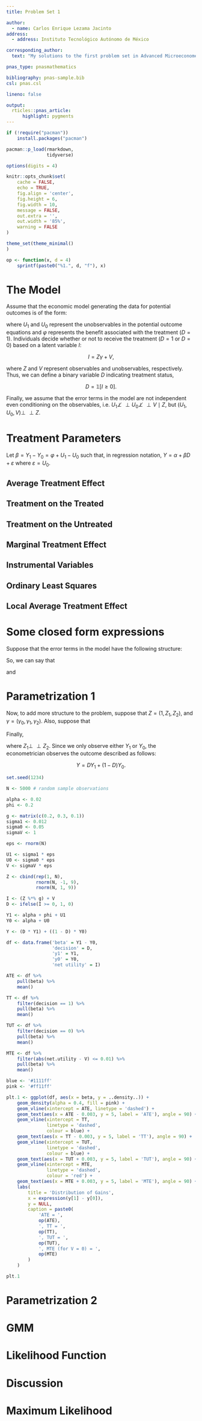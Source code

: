 ```yaml
---
title: Problem Set 1

author:
  - name: Carlos Enrique Lezama Jacinto
address:
  - address: Instituto Tecnológico Autónomo de México

corresponding_author:
  text: "My solutions to the first problem set in Advanced Microeconometrics (ECO -- 20513)."

pnas_type: pnasmathematics

bibliography: pnas-sample.bib
csl: pnas.csl

lineno: false

output:
  rticles::pnas_article:
      highlight: pygments
---
```

\newcommand{\ind}{\perp\!\!\!\!\perp}

```r
if (!require("pacman"))
    install.packages("pacman")

pacman::p_load(rmarkdown,
               tidyverse)

options(digits = 4)

knitr::opts_chunk$set(
    cache = FALSE,
    echo = TRUE,
    fig.align = 'center',
    fig.height = 6,
    fig.width = 10,
    message = FALSE,
    out.extra = '',
    out.width = '85%',
    warning = FALSE
)

theme_set(theme_minimal()
)

op <- function(x, d = 4)
    sprintf(paste0("%1.", d, "f"), x)
```

# The Model {-}

Assume that the economic model generating the data for potential outcomes is of the form:

\begin{align*}
Y_1 &= \alpha + \varphi + U_1, \\
Y_0 &= \alpha + U_0,
\end{align*}

where $U_1$ and $U_0$ represent the unobservables in the potential outcome equations and $\varphi$ represents the benefit associated with the treatment ($D = 1$). Individuals decide whether or not to receive the treatment ($D = 1$ or $D = 0$) based on a latent variable $I$:

$$
I = Z \gamma + V,
$$

where $Z$ and $V$ represent observables and unobservables, respectively. Thus, we can define a binary variable $D$ indicating treatment status,

$$
D = \mathds{1}\left[ I \geq 0\right].
$$

Finally, we assume that the error terms in the model are not independent even conditioning on the observables, i.e. $U_1 \not\ind U_0 \not\ind V \mid Z$, but $(U_1, U_0, V) \ind Z$.

# Treatment Parameters

Let $\beta = Y_1 - Y_0 = \varphi + U_1 - U_0$ such that, in regression notation, $Y = \alpha + \beta D + \varepsilon$ where $\varepsilon = U_0$.

## Average Treatment Effect {-}

\begin{align*}
ATE &= E \left[ \beta \right] \\
&= E \left[ \varphi + U_1 - U_0 \right] \\
&= \varphi
\end{align*}

## Treatment on the Treated {-}

\begin{align*}
TT &= E \left[ \beta \mid D = 1 \right] \\
&= E \left[ \varphi + U_1 - U_0 \mid Z \gamma + V \geq 0 \right] \\
&= \varphi + E \left[ U_1 - U_0 \mid V \geq - Z \gamma \right]
\end{align*}

## Treatment on the Untreated {-}

\begin{align*}
TUT &= E \left[ \beta \mid D = 0 \right] \\
&= E \left[ \varphi + U_1 - U_0 \mid Z \gamma + V < 0 \right] \\
&= \varphi + E \left[ U_1 - U_0 \mid V < - Z \gamma \right]
\end{align*}

## Marginal Treatment Effect {-}

\begin{align*}
MTE &= E \left[ \beta \mid I = 0,\ V = v \right] \\
&= E \left[ \varphi + U_1 - U_0 \mid I = 0,\ V = v \right] \\
&= \varphi + E \left[ U_1 - U_0 \mid Z \gamma = - V,\ V = v \right]
\end{align*}

## Instrumental Variables {-}

## Ordinary Least Squares {-}

## Local Average Treatment Effect {-}

\begin{align*}
LATE &= E \left[ \beta \mid D(z) = 0, D(z') = 1 \right] \\
&= E \left[ \beta \mid z \gamma < - V \leq z' \gamma \right] \\
&= \varphi + E \left[ U_1 - U_0 \mid - z' \gamma \leq V < - z \gamma \right]
\end{align*}

# Some closed form expressions

Suppose that the error terms in the model have the following structure:

\begin{align*}
U_1 &= \sigma_1 \epsilon, \\
U_0 &= \sigma_0 \epsilon, \\
V &= \sigma^*_V \epsilon, \\
\epsilon &\sim \mathcal{N} (0, 1).
\end{align*}

So, we can say that

\begin{align*}
TT &= \varphi + E \left[ U_1 - U_0 \mid V \geq - Z \gamma \right] \\
&= \varphi + E \left[ \epsilon (\sigma_1 - \sigma_0) \mid \epsilon \geq \frac{- Z \gamma}{\sigma^*_V} \right] \\
&= \varphi + (\sigma_1 - \sigma_0) E \left[ \epsilon \mid \epsilon \geq \frac{- Z \gamma}{\sigma^*_V} \right] \\
&= \varphi + (\sigma_1 - \sigma_0) \frac{\phi \left( - Z \gamma / \sigma^*_V \right)}{1 - \Phi \left( - Z \gamma / \sigma^*_V \right) },
\end{align*}

and

\begin{align*}
TUT &= \varphi + E \left[ U_1 - U_0 \mid V < - Z \gamma \right] \\
&= \varphi + E \left[ \epsilon (\sigma_1 - \sigma_0) \mid \epsilon < \frac{- Z \gamma}{\sigma^*_V} \right] \\
&= \varphi + (\sigma_1 - \sigma_0) E \left[ \epsilon \mid \epsilon < \frac{- Z \gamma}{\sigma^*_V} \right] \\
&= \varphi - (\sigma_1 - \sigma_0) \frac{\phi \left( - Z \gamma / \sigma^*_V \right)}{\Phi \left( - Z \gamma / \sigma^*_V \right) } \\
&= \varphi + (\sigma_0 - \sigma_1) \frac{\phi \left( - Z \gamma / \sigma^*_V \right)}{\Phi \left( - Z \gamma / \sigma^*_V \right) }.
\end{align*}

# Parametrization 1

Now, to add more structure to the problem, suppose that $Z = (1, Z_1, Z_2)$, and $\gamma = (\gamma_0, \gamma_1, \gamma_2)$. Also, suppose that

\begin{align*}
\gamma_0 = 0.2, && \gamma_1 = 0.3, && \gamma_2 = 0.1, \\
\sigma_1 = 0.012, && \sigma_0 = 0.05, && \sigma^*_V = 1, \\
\alpha = 0.02, && \varphi = 0.2.
\end{align*}

Finally,

\begin{align*}
Z_1 &\sim \mathcal{N}(-1, 9), \\
Z_2 &\sim \mathcal{N} (1, 9),
\end{align*}

where $Z_1 \ind Z_2$. Since we only observe either $Y_1$ or $Y_0$, the econometrician observes the outcome described as follows:

$$
Y = DY_1 + (1 - D)Y_0.
$$

\newpage

```r
set.seed(1234)

N <- 5000 # random sample observations

alpha <- 0.02
phi <- 0.2

g <- matrix(c(0.2, 0.3, 0.1))
sigma1 <- 0.012
sigma0 <- 0.05
sigmaV <- 1

eps <- rnorm(N)

U1 <- sigma1 * eps
U0 <- sigma0 * eps
V <- sigmaV * eps

Z <- cbind(rep(1, N),
           rnorm(N, -1, 9),
           rnorm(N, 1, 9))

I <- (Z %*% g) + V
D <- ifelse(I >= 0, 1, 0)

Y1 <- alpha + phi + U1
Y0 <- alpha + U0

Y <- (D * Y1) + ((1 - D) * Y0)

df <- data.frame('beta' = Y1 - Y0,
                 'decision' = D,
                 'y1' = Y1,
                 'y0' = Y0,
                 'net utility' = I)

ATE <- df %>%
    pull(beta) %>% 
    mean()

TT <- df %>%
    filter(decision == 1) %>%
    pull(beta) %>%
    mean()

TUT <- df %>%
    filter(decision == 0) %>%
    pull(beta) %>%
    mean()

MTE <- df %>%
    filter(abs(net.utility - V) <= 0.01) %>%
    pull(beta) %>%
    mean()
```

```r
blue <- '#1111ff'
pink <- '#ff11ff'

plt.1 <- ggplot(df, aes(x = beta, y = ..density..)) +
    geom_density(alpha = 0.4, fill = pink) +
    geom_vline(xintercept = ATE, linetype = 'dashed') +
    geom_text(aes(x = ATE - 0.003, y = 5, label = 'ATE'), angle = 90) +
    geom_vline(xintercept = TT,
               linetype = 'dashed',
               colour = blue) +
    geom_text(aes(x = TT - 0.003, y = 5, label = 'TT'), angle = 90) +
    geom_vline(xintercept = TUT,
               linetype = 'dashed',
               colour = blue) +
    geom_text(aes(x = TUT + 0.003, y = 5, label = 'TUT'), angle = 90) +
    geom_vline(xintercept = MTE,
               linetype = 'dashed',
               colour = 'red') +
    geom_text(aes(x = MTE + 0.003, y = 5, label = 'MTE'), angle = 90) +
    labs(
        title = 'Distribution of Gains',
        x = expression(y[1] - y[0]),
        y = NULL,
        caption = paste0(
            'ATE = ',
            op(ATE),
            ', TT = ',
            op(TT),
            ', TUT = ',
            op(TUT),
            ', MTE (for V = 0) = ',
            op(MTE)
        )
    )

plt.1
```

# Parametrization 2

# GMM

# Likelihood Function

# Discussion

# Maximum Likelihood

<!-- Leave these lines as they are at the end of your .Rmd file to ensure placement of methods & acknowledgements sections before the references-->
\showmatmethods
\showacknow
\pnasbreak
